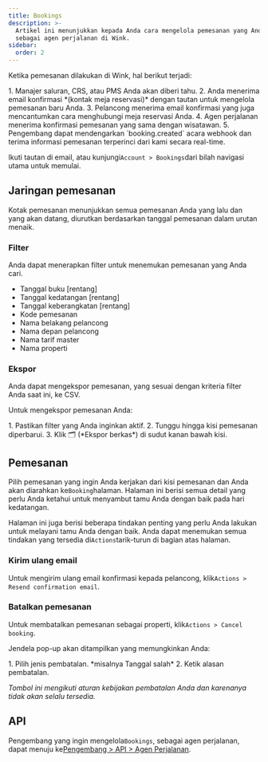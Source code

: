 ```yaml
---
title: Bookings
description: >-
  Artikel ini menunjukkan kepada Anda cara mengelola pemesanan yang Anda buat
  sebagai agen perjalanan di Wink.
sidebar:
  order: 2
---
```


Ketika pemesanan dilakukan di Wink, hal berikut terjadi:

<Steps>
  1. Manajer saluran, CRS, atau PMS Anda akan diberi tahu.
  2. Anda menerima email konfirmasi *(kontak meja reservasi)* dengan tautan untuk mengelola pemesanan baru Anda.
  3. Pelancong menerima email konfirmasi yang juga mencantumkan cara menghubungi meja reservasi Anda.
  4. Agen perjalanan menerima konfirmasi pemesanan yang sama dengan wisatawan.
  5. Pengembang dapat mendengarkan `booking.created` acara webhook dan terima informasi pemesanan terperinci dari kami secara real-time.
</Steps>


Ikuti tautan di email, atau kunjungi`Account > Bookings`dari bilah navigasi utama untuk memulai.

## Jaringan pemesanan

Kotak pemesanan menunjukkan semua pemesanan Anda yang lalu dan yang akan datang, diurutkan berdasarkan tanggal pemesanan dalam urutan menaik.

### Filter

Anda dapat menerapkan filter untuk menemukan pemesanan yang Anda cari.

* Tanggal buku \[rentang]
* Tanggal kedatangan \[rentang]
* Tanggal keberangkatan \[rentang]
* Kode pemesanan
* Nama belakang pelancong
* Nama depan pelancong
* Nama tarif master
* Nama properti

### Ekspor

Anda dapat mengekspor pemesanan, yang sesuai dengan kriteria filter Anda saat ini, ke CSV.

Untuk mengekspor pemesanan Anda:

<Steps>
  1. Pastikan filter yang Anda inginkan aktif.
  2. Tunggu hingga kisi pemesanan diperbarui.
  3. Klik 🗂️ (*Ekspor berkas*) di sudut kanan bawah kisi.
</Steps>


## Pemesanan

Pilih pemesanan yang ingin Anda kerjakan dari kisi pemesanan dan Anda akan diarahkan ke`Booking`halaman.
Halaman ini berisi semua detail yang perlu Anda ketahui untuk menyambut tamu Anda dengan baik pada hari kedatangan.

Halaman ini juga berisi beberapa tindakan penting yang perlu Anda lakukan untuk melayani tamu Anda dengan baik. Anda dapat menemukan semua tindakan yang tersedia di`Actions`tarik-turun di bagian atas halaman.

### Kirim ulang email

Untuk mengirim ulang email konfirmasi kepada pelancong, klik`Actions > Resend confirmation email`.

### Batalkan pemesanan

Untuk membatalkan pemesanan sebagai properti, klik`Actions > Cancel booking`.

Jendela pop-up akan ditampilkan yang memungkinkan Anda:

<Steps>
  1. Pilih jenis pembatalan. *misalnya Tanggal salah*
  2. Ketik alasan pembatalan.
</Steps>


*Tombol ini mengikuti aturan kebijakan pembatalan Anda dan karenanya tidak akan selalu tersedia.*

## API

Pengembang yang ingin mengelola`Bookings`, sebagai agen perjalanan, dapat menuju ke[Pengembang > API > Agen Perjalanan](/developers/apis/#travel-agent-api).

